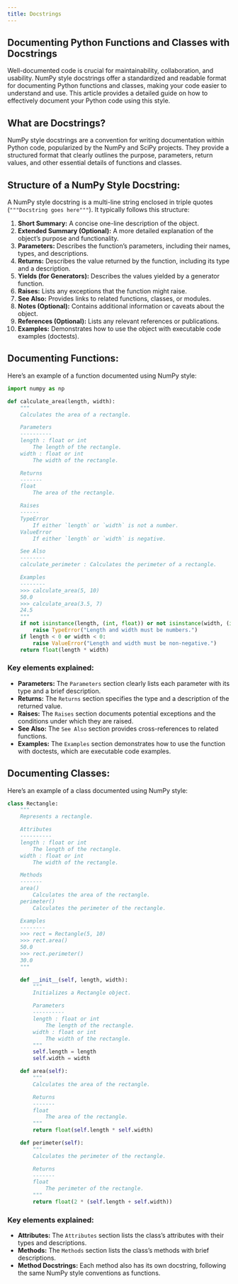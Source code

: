 ```yaml
---
title: Docstrings
---
```


## Documenting Python Functions and Classes with Docstrings

Well-documented code is crucial for maintainability, collaboration, and usability. NumPy
style docstrings offer a standardized and readable format for documenting Python functions
and classes, making your code easier to understand and use. This article provides a
detailed guide on how to effectively document your Python code using this style.

## What are Docstrings?

NumPy style docstrings are a convention for writing documentation within Python code,
popularized by the NumPy and SciPy projects. They provide a structured format that clearly
outlines the purpose, parameters, return values, and other essential details of functions
and classes.

## Structure of a NumPy Style Docstring:

A NumPy style docstring is a multi-line string enclosed in triple quotes
(`"""Docstring goes here"""`). It typically follows this structure:

1.  **Short Summary:** A concise one-line description of the object.
2.  **Extended Summary (Optional):** A more detailed explanation of the object's purpose
    and functionality.
3.  **Parameters:** Describes the function's parameters, including their names, types, and
    descriptions.
4.  **Returns:** Describes the value returned by the function, including its type and a
    description.
5.  **Yields (for Generators):** Describes the values yielded by a generator function.
6.  **Raises:** Lists any exceptions that the function might raise.
7.  **See Also:** Provides links to related functions, classes, or modules.
8.  **Notes (Optional):** Contains additional information or caveats about the object.
9.  **References (Optional):** Lists any relevant references or publications.
10. **Examples:** Demonstrates how to use the object with executable code examples
    (doctests).

## Documenting Functions:

Here's an example of a function documented using NumPy style:

```python
import numpy as np

def calculate_area(length, width):
    """
    Calculates the area of a rectangle.

    Parameters
    ----------
    length : float or int
        The length of the rectangle.
    width : float or int
        The width of the rectangle.

    Returns
    -------
    float
        The area of the rectangle.

    Raises
    ------
    TypeError
        If either `length` or `width` is not a number.
    ValueError
        If either `length` or `width` is negative.

    See Also
    --------
    calculate_perimeter : Calculates the perimeter of a rectangle.

    Examples
    --------
    >>> calculate_area(5, 10)
    50.0
    >>> calculate_area(3.5, 7)
    24.5
    """
    if not isinstance(length, (int, float)) or not isinstance(width, (int, float)):
        raise TypeError("Length and width must be numbers.")
    if length < 0 or width < 0:
        raise ValueError("Length and width must be non-negative.")
    return float(length * width)
```

### Key elements explained:

*   **Parameters:** The `Parameters` section clearly lists each parameter with its type
    and a brief description.
*   **Returns:** The `Returns` section specifies the type and a description of the
    returned value.
*   **Raises:** The `Raises` section documents potential exceptions and the conditions
    under which they are raised.
*   **See Also:** The `See Also` section provides cross-references to related functions.
*   **Examples:** The `Examples` section demonstrates how to use the function with
    doctests, which are executable code examples.

## Documenting Classes:

Here's an example of a class documented using NumPy style:

```python
class Rectangle:
    """
    Represents a rectangle.

    Attributes
    ----------
    length : float or int
        The length of the rectangle.
    width : float or int
        The width of the rectangle.

    Methods
    -------
    area()
        Calculates the area of the rectangle.
    perimeter()
        Calculates the perimeter of the rectangle.

    Examples
    --------
    >>> rect = Rectangle(5, 10)
    >>> rect.area()
    50.0
    >>> rect.perimeter()
    30.0
    """

    def __init__(self, length, width):
        """
        Initializes a Rectangle object.

        Parameters
        ----------
        length : float or int
            The length of the rectangle.
        width : float or int
            The width of the rectangle.
        """
        self.length = length
        self.width = width

    def area(self):
        """
        Calculates the area of the rectangle.

        Returns
        -------
        float
            The area of the rectangle.
        """
        return float(self.length * self.width)

    def perimeter(self):
        """
        Calculates the perimeter of the rectangle.

        Returns
        -------
        float
            The perimeter of the rectangle.
        """
        return float(2 * (self.length + self.width))
```

### Key elements explained:

*   **Attributes:** The `Attributes` section lists the class's attributes with their types
    and descriptions.
*   **Methods:** The `Methods` section lists the class's methods with brief descriptions.
*   **Method Docstrings:** Each method also has its own docstring, following the same
    NumPy style conventions as functions.

